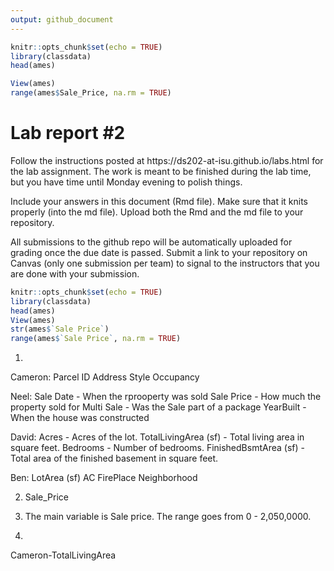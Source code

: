 ```yaml
---
output: github_document
---
```


<!-- README.md is generated from README.Rmd. Please edit the README.Rmd file -->


```r
knitr::opts_chunk$set(echo = TRUE)
library(classdata)
head(ames)

View(ames)
range(ames$Sale_Price, na.rm = TRUE)


```

# Lab report #2

Follow the instructions posted at https://ds202-at-isu.github.io/labs.html for the lab assignment. The work is meant to be finished during the lab time, but you have time until Monday evening to polish things.

Include your answers in this document (Rmd file). Make sure that it knits properly (into the md file). Upload both the Rmd and the md file to your repository.  

All submissions to the github repo will be automatically uploaded for grading once the due date is passed.
Submit a link to your repository on Canvas (only one submission per team) to signal to the instructors that you are done with your submission.


```r
knitr::opts_chunk$set(echo = TRUE)
library(classdata)
head(ames)
View(ames)
str(ames$`Sale Price`)
range(ames$`Sale Price`, na.rm = TRUE)
```

1. 

Cameron:
Parcel ID
Address
Style 
Occupancy 

Neel:
Sale Date - When the rprooperty was sold
Sale Price - How much the property sold for
Multi Sale - Was the Sale part of a package
YearBuilt - When the house was constructed

David:
Acres - Acres of the lot.
TotalLivingArea (sf) - Total living area in square feet. 
Bedrooms - Number of bedrooms.
FinishedBsmtArea (sf) - Total area of the finished basement in square feet.

Ben:
LotArea (sf)
AC
FirePlace
Neighborhood

2. Sale_Price

3. The main variable is Sale price. The range goes from 0 - 2,050,0000.



4. 

Cameron-TotalLivingArea

